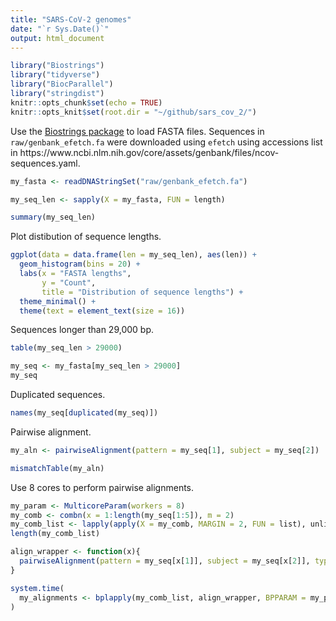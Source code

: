 ```yaml
---
title: "SARS-CoV-2 genomes"
date: "`r Sys.Date()`"
output: html_document
---
```


```r
library("Biostrings")
library("tidyverse")
library("BiocParallel")
library("stringdist")
knitr::opts_chunk$set(echo = TRUE)
knitr::opts_knit$set(root.dir = "~/github/sars_cov_2/")
```

Use the [Biostrings package](https://www.bioconductor.org/packages/release/bioc/html/Biostrings.html) to load FASTA files. Sequences in `raw/genbank_efetch.fa` were downloaded using `efetch` using accessions list in https://www.ncbi.nlm.nih.gov/core/assets/genbank/files/ncov-sequences.yaml.

```r
my_fasta <- readDNAStringSet("raw/genbank_efetch.fa")

my_seq_len <- sapply(X = my_fasta, FUN = length)

summary(my_seq_len)
```

Plot distibution of sequence lengths.

```r
ggplot(data = data.frame(len = my_seq_len), aes(len)) +
  geom_histogram(bins = 20) +
  labs(x = "FASTA lengths",
       y = "Count",
       title = "Distribution of sequence lengths") +
  theme_minimal() +
  theme(text = element_text(size = 16))
```

Sequences longer than 29,000 bp.

```r
table(my_seq_len > 29000)

my_seq <- my_fasta[my_seq_len > 29000]
my_seq
```

Duplicated sequences.

```r
names(my_seq[duplicated(my_seq)])
```

Pairwise alignment.

```r
my_aln <- pairwiseAlignment(pattern = my_seq[1], subject = my_seq[2])

mismatchTable(my_aln)
```

Use 8 cores to perform pairwise alignments.

```r
my_param <- MulticoreParam(workers = 8)
my_comb <- combn(x = 1:length(my_seq[1:5]), m = 2)
my_comb_list <- lapply(apply(X = my_comb, MARGIN = 2, FUN = list), unlist)
length(my_comb_list)

align_wrapper <- function(x){
  pairwiseAlignment(pattern = my_seq[x[1]], subject = my_seq[x[2]], type = "overlap")
}

system.time(
  my_alignments <- bplapply(my_comb_list, align_wrapper, BPPARAM = my_param)
)
```

